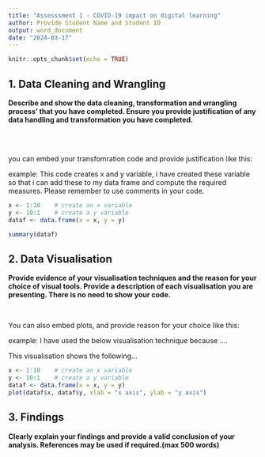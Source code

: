 ---
title: "Assesssment 1 - COVID-19 impact on digital learning"
author: Provide Student Name and Student ID
output: word_document
date: "2024-03-17"
---

```{r setup, include=FALSE}
knitr::opts_chunk$set(echo = TRUE)
```



## 1. Data Cleaning and Wrangling  
**Describe and show the data cleaning, transformation and wrangling process' that you have completed. Ensure you provide justification of any data handling and transformation you have completed.**


<br>
<br>

you can embed your transfomration code and provide justification like this:  

example: This code creates x and y variable, i have created these variable so that i can add these to my data frame and compute the required measures. Please remember to use comments in your code.

```{r, summary-stats, echo=TRUE}
x <- 1:10    # create an x variable
y <- 10:1    # create a y variable
dataf <- data.frame(x = x, y = y)

summary(dataf)
```
  
\newpage


## 2. Data Visualisation
**Provide evidence of your visualisation techniques and the reason for your choice of visual tools. Provide a description of each visualisation you are presenting. There is no need to show your code.**

<br>

You can also embed plots, and provide reason for your choice like this:  

example: I have used the below visualisation technique because .... 

This visualisation shows the following...


```{r, simple-plot, echo=FALSE}
x <- 1:10    # create an x variable
y <- 10:1    # create a y variable
dataf <- data.frame(x = x, y = y)
plot(dataf$x, dataf$y, xlab = "x axis", ylab = "y axis")
```

\newpage


## 3. Findings  
**Clearly explain your findings and provide a valid conclusion of your analysis. References may be used if required.(max 500 words) **







<!-- Note that the `echo = FALSE` parameter was added to the code chunk to prevent printing of the R code that generated the plot. -->